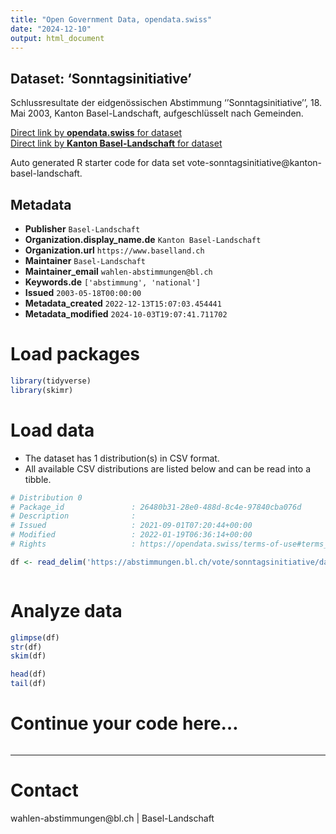 ```yaml
---
title: "Open Government Data, opendata.swiss"
date: "2024-12-10"
output: html_document
---
```


## Dataset: 'Sonntagsinitiative'

Schlussresultate der eidgenössischen Abstimmung ''Sonntagsinitiative'', 18. Mai 2003, Kanton Basel-Landschaft, aufgeschlüsselt nach Gemeinden.

[Direct link by **opendata.swiss** for dataset](https://opendata.swiss/de/dataset/sonntagsinitiative)<br>
[Direct link by **Kanton Basel-Landschaft** for dataset](https://abstimmungen.bl.ch/vote/sonntagsinitiative/data)

Auto generated R starter code for data set vote-sonntagsinitiative@kanton-basel-landschaft.

## Metadata

- **Publisher** `Basel-Landschaft`
- **Organization.display_name.de** `Kanton Basel-Landschaft`
- **Organization.url** `https://www.baselland.ch`
- **Maintainer** `Basel-Landschaft`
- **Maintainer_email** `wahlen-abstimmungen@bl.ch`
- **Keywords.de** `['abstimmung', 'national']`
- **Issued** `2003-05-18T00:00:00`
- **Metadata_created** `2022-12-13T15:07:03.454441`
- **Metadata_modified** `2024-10-03T19:07:41.711702`


# Load packages

```r

library(tidyverse)
library(skimr)

```

# Load data

-   The dataset has 1 distribution(s) in CSV format.
-   All available CSV distributions are listed below and can be read into a tibble.

```r

# Distribution 0
# Package_id               : 26480b31-28e0-488d-8c4e-97840cba076d
# Description              : 
# Issued                   : 2021-09-01T07:20:44+00:00
# Modified                 : 2022-01-19T06:36:14+00:00
# Rights                   : https://opendata.swiss/terms-of-use#terms_by

df <- read_delim('https://abstimmungen.bl.ch/vote/sonntagsinitiative/data-csv')



```

# Analyze data

```r

glimpse(df)
str(df)
skim(df)

head(df)
tail(df)

```

# Continue your code here...

```r

```

------------------------------------------------------------------------

# Contact

wahlen-abstimmungen@bl.ch | Basel-Landschaft
